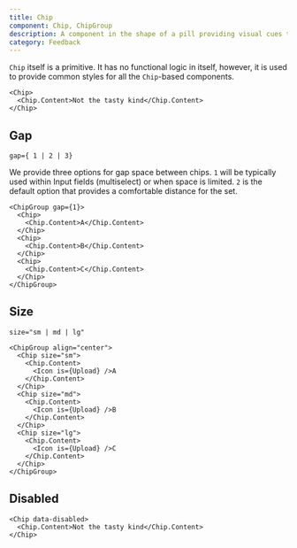 ```yaml
---
title: Chip
component: Chip, ChipGroup
description: A component in the shape of a pill providing visual cues to prompt users to enter information or filter content.
category: Feedback
---
```


`Chip` itself is a primitive. It has no functional logic in itself, however, it is used to provide common styles for all the `Chip`-based components.

```tsx preview
<Chip>
  <Chip.Content>Not the tasty kind</Chip.Content>
</Chip>
```

## Gap

`gap={ 1 | 2 | 3}`

We provide three options for gap space between chips. `1` will be typically used within Input fields (multiselect) or when space is limited. `2` is the default option that provides a comfortable distance for the set.

```tsx preview
<ChipGroup gap={1}>
  <Chip>
    <Chip.Content>A</Chip.Content>
  </Chip>
  <Chip>
    <Chip.Content>B</Chip.Content>
  </Chip>
  <Chip>
    <Chip.Content>C</Chip.Content>
  </Chip>
</ChipGroup>
```

## Size

`size="sm | md | lg"`

```tsx preview
<ChipGroup align="center">
  <Chip size="sm">
    <Chip.Content>
      <Icon is={Upload} />A
    </Chip.Content>
  </Chip>
  <Chip size="md">
    <Chip.Content>
      <Icon is={Upload} />B
    </Chip.Content>
  </Chip>
  <Chip size="lg">
    <Chip.Content>
      <Icon is={Upload} />C
    </Chip.Content>
  </Chip>
</ChipGroup>
```

## Disabled

```tsx preview
<Chip data-disabled>
  <Chip.Content>Not the tasty kind</Chip.Content>
</Chip>
```

